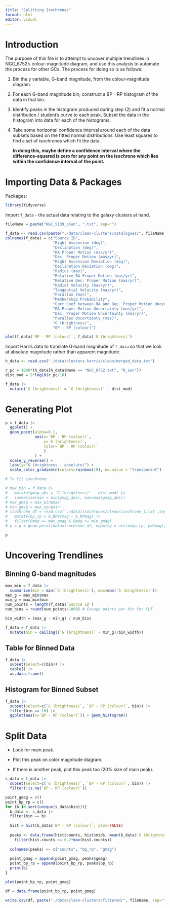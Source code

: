 ```yaml
---
title: "Splitting Isochrones"
format: html
editor: visual
---
```


# Introduction

The purpose of this file is to attempt to uncover multiple trendlines in NGC_6752's colour-magnitude diagram, and use this analysis to automate the process for other GCs. The process for doing so is as follows:

1.  Bin the y variable, G-band magnitude, from the colour-magnitude diagram.

2.  For each G-band magnitude bin, construct a BP - RP histogram of the data in that bin.

3.  Identify peaks in the histogram produced during step (2) and fit a normal distribution / student's curve to each peak. Subset the data in the histogram into data for each of the histograms.

4.  Take some horizontal confidence interval around each of the data subsets based on the fitted normal distributions. Use least squares to find a set of isochrones which fit the data.

    **In doing this, maybe define a confidence interval where the difference-squared is zero for any point on the isochrone which lies within the confidence interval of the point.**

# Importing Data & Packages

Packages:

```r
library(tidyverse)
```

Import `f_data` - the actual data relating to the galaxy clusters at hand.

```r
fileName = paste("NGC_5139_oCen", ".txt", sep="")

f_data <- read.csv(paste("./data/clean-clusters/catalogues/", fileName, sep=''), sep=',')
colnames(f_data) = c("Source ID",
                     "Right Ascension (deg)",
                     "Declination (deg)",
                     "RA Proper Motion (mas/yr)",
                     "Dec. Proper Motion (mas/yr)",
                     "Right Ascension Deviation (deg)",
                     "Declination Deviation (deg)",
                     "Radius (mas)",
                     "Relative RA Proper Motion (mas/yr)",
                     "Relative Dec. Proper Motion (mas/yr)",
                     "Radial Velocity (mas/yr)",
                     "Tangential Velocity (mas/yr)",
                     "Parallax (mas)",
                     "Membership Probability",
                     "Corr Coef between RA and Dec. Proper Motion Uncertainties",
                     "RA Proper Motion Uncertainty (mas/yr)",
                     "Dec. Proper Motion Uncertainty (mas/yr)",
                     "Parallax Uncertainty (mas)",
                     "G (brightness)",
                     "BP - RP (colour)")

plot(f_data$`BP - RP (colour)`, f_data$`G (brightness)`)
```

Import Harris data to translate G-band magnitude of `f_data` so that we look at absolute magnitude rather than apparent magnitude.

```r
h_data <- read.csv("./data/clusters-harris/clean/merged_data.txt")

r_pc = 1000*(h_data[h_data$Name == "NGC_6752.txt", "R_sun"])
dist_mod = 5*log10(r_pc/10)

f_data |>
  mutate(`G (brightness)` = `G (brightness)` - dist_mod)
```

# Generating Plot

```r
p = f_data |>
  ggplot() +
  geom_point(alpha=0.1,
             aes(x=`BP - RP (colour)`,
                 y=`G (brightness)`,
                 color=`BP - RP (colour)`
                 )
             ) +
  scale_y_reverse() +
  labs(y="G (brightness - absolute)") +
  scale_color_gradientn(colors=rainbow(10), na.value = "transparent")

# To fit isochrone:

# max_min = f_data |>
#   mutate(gmag_abs = `G (brightness)` - dist_mod) |>
#   summarise(min = min(gmag_abs), max=max(gmag_abs))
# max_gmag = max_min$max
# min_gmag = max_min$min
# isochrone_df = read.csv('./data/isochrones/clean/isochrone_1.txt',sep=',') |>
#   mutate(bp_rp = G_BPbrmag - G_RPmag) |>
#   filter(Gmag <= max_gmag & Gmag >= min_gmag)
# p = p + geom_point(data=isochrone_df, mapping = aes(x=bp_rp, y=Gmag), color='red')

p
```

# Uncovering Trendlines

## Binning G-band magnitudes

```r
max_min = f_data |>
  summarise(min = min(`G (brightness)`), max=max(`G (brightness)`))
max_g = max_min$max
min_g = max_min$min
num_points = length(f_data$`Source ID`)
num_bins = round(num_points/1000) # Enough points per bin for CLT

bin_width = (max_g - min_g) / num_bins

f_data = f_data |>
  mutate(bin = ceiling((`G (brightness)` - min_g)/bin_width))
```

## Table for Binned Data

```r
f_data |>
  subset(select=c(bin)) |>
  table() |>
  as.data.frame()
```

## Histogram for Binned Subset

```r
f_data |>
  subset(select=c(`G (brightness)`, `BP - RP (colour)`, bin)) |>
  filter(bin == 10) |>
  ggplot(aes(x=`BP - RP (colour)`)) + geom_histogram()
```

# Split Data

-   Look for main peak.

-   Plot this peak on color magnitude diagram.

-   If there is another peak, plot this peak too (20% size of main peak).

```r
s_data = f_data |>
  subset(select=c(`G (brightness)`, `BP - RP (colour)`, bin)) |>
  filter(!is.na(`BP - RP (colour)`))

point_gmag = c()
point_bp_rp = c()
for (b in sort(unique(s_data$bin))){
  b_data <- s_data |>
  filter(bin == b)
  
  hist = hist(b_data$`BP - RP (colour)`, plot=FALSE)
  
  peaks <- data.frame(hist$counts, hist$mids, mean(b_data$`G (brightness)`)) |>
    filter(hist.counts >= 0.2*max(hist.counts))
  
  colnames(peaks) <- c("counts", "bp_rp", "gmag")
  
  point_gmag = append(point_gmag, peaks$gmag)
  point_bp_rp = append(point_bp_rp, peaks$bp_rp)
  print(b)
}

plot(point_bp_rp, point_gmag)


```

```r
df = data.frame(point_bp_rp, point_gmag)

write.csv(df, paste("./data/clean-clusters/filtered/", fileName, sep=""))
```

